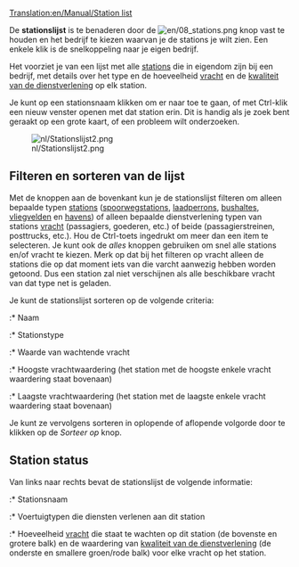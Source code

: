 [[Translation:en/Manual/Station list]]


De '''stationslijst''' is te benaderen door de [[File:en/08 stations.png]] knop vast te houden en het bedrijf te kiezen waarvan je de stations je wilt zien. Een enkele klik is de snelkoppeling naar je eigen bedrijf.

Het voorziet je van een lijst met alle [[nl/Manual/Stations|stations]] die in eigendom zijn bij een bedrijf, met details over het type en de hoeveelheid [[nl/Manual/Vracht|vracht]] en de [[nl/Manual/Game Mechanics/Main Page#Stationswaardering|kwaliteit van de dienstverlening]] op elk station.

Je kunt op een stationsnaam klikken om er naar toe te gaan, of met Ctrl-klik een nieuw venster openen met dat station erin. Dit is handig als je zoek bent geraakt op een grote kaart, of een probleem wilt onderzoeken.

[[File:nl/Stationslijst2.png]]

==Filteren en sorteren van de lijst==
Met de knoppen aan de bovenkant kun je de stationslijst filteren om alleen bepaalde typen [[nl/Manual/Stations|stations]] ([[nl/Manual/Spoorwegstation|spoorwegstations]], [[nl/Manual/Laadperrons#Vrachtwagen_laadperron|laadperrons]], [[nl/Manual/Laadperrons#Bushalte|bushaltes]], [[nl/Manual/Vliegveld|vliegvelden]] en [[nl/Havens|havens]]) of alleen bepaalde dienstverlening typen van stations [[nl/Manual/Vracht|vracht]] (passagiers, goederen, etc.) of beide (passagierstreinen, posttrucks, etc.). Hou de Ctrl-toets ingedrukt om meer dan een item te selecteren. Je kunt ook de ''alles'' knoppen gebruiken om snel alle stations en/of vracht te kiezen. Merk op dat bij het filteren op vracht alleen de stations die op dat moment iets van die varcht aanwezig hebben worden getoond. Dus een station zal niet verschijnen als alle beschikbare vracht van dat type net is geladen.

Je kunt de stationslijst sorteren op de volgende criteria:
:* Naam
:* Stationstype
:* Waarde van wachtende vracht
:* Hoogste vrachtwaardering (het station met de hoogste enkele vracht waardering staat bovenaan)
:* Laagste vrachtwaardering (het station met de laagste enkele vracht waardering staat bovenaan)

Je kunt ze vervolgens sorteren in oplopende of aflopende volgorde door te klikken op de ''Sorteer op'' knop.

==Station status==
Van links naar rechts bevat de stationslijst de volgende informatie:
:* Stationsnaam
:* Voertuigtypen die diensten verlenen aan dit station
:* Hoeveelheid [[nl/Manual/Vracht|vracht]] die staat te wachten op dit station (de bovenste en grotere balk) en de waardering van [[nl/Manual/Game Mechanics/Main Page#Stationswaardering|kwaliteit van de dienstverlening]] (de onderste en smallere groen/rode balk) voor elke vracht op het station.